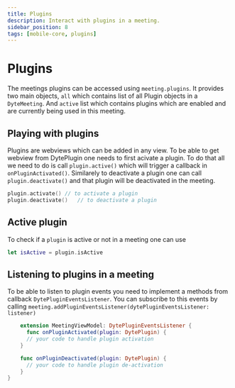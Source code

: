 ```yaml
---
title: Plugins
description: Interact with plugins in a meeting.
sidebar_position: 8
tags: [mobile-core, plugins]
---
```


# Plugins

The meetings plugins can be accessed using `meeting.plugins`. It provides two
main objects, `all` which contains list of all Plugin objects in a
`DyteMeeting`. And `active` list which contains plugins which are enabled and
are currently being used in this meeting.

## Playing with plugins

Plugins are webviews which can be added in any view. To be able to get webview
from DytePlugin one needs to first acivate a plugin. To do that all we need to
do is call `plugin.active()` which will trigger a callback in
`onPluginActivated()`. Similarely to deactivate a plugin one can call
`plugin.deactivate()` and that plugin will be deactivated in the meeting.

```swift
plugin.activate() // to activate a plugin
plugin.deactivate()   // to deactivate a plugin
```

## Active plugin

To check if a `plugin` is active or not in a meeting one can use

```swift
let isActive = plugin.isActive
```

## Listening to plugins in a meeting

To be able to listen to plugin events you need to implement a methods from
callback `DytePluginEventsListener`. You can subscribe to this events by calling
`meeting.addPluginEventsListener(dytePluginEventsListener: listener)`

```swift
    extension MeetingViewModel: DytePluginEventsListener {
      func onPluginActivated(plugin: DytePlugin) {
      // your code to handle plugin activation
    }

    func onPluginDeactivated(plugin: DytePlugin) {
      // your code to handle plugin de-activation
    }
}
```

